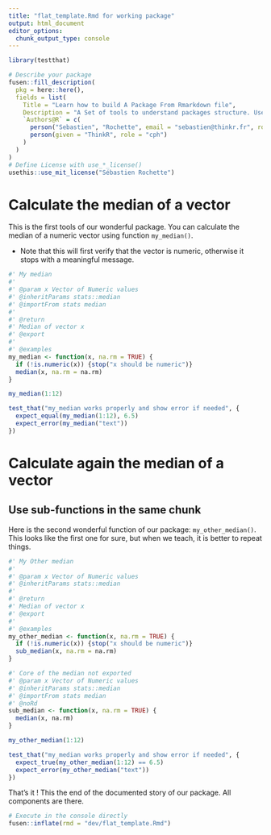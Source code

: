 ```yaml
---
title: "flat_template.Rmd for working package"
output: html_document
editor_options: 
  chunk_output_type: console
---
```


<!-- 
Run this 'development' chunk

Store every call to library() that you need to run chunks line by line, as in a classical Rmd for analysis
-->

```r
library(testthat)
```

<!--
# Description of your package

This will fill the description of your package.
Fill and run the content of this chunk, before anything else. 

Note: when you will use other flat templates, this part will be in a separate file. Do not be surprised!
--> 

```r
# Describe your package
fusen::fill_description(
  pkg = here::here(),
  fields = list(
    Title = "Learn how to build A Package From Rmarkdown file",
    Description = "A Set of tools to understand packages structure. Use Rmarkdown First method to build a package from a defined template. Start your package with documentation. Everything can be set from a Rmarkdown file in your project.",
    `Authors@R` = c(
      person("Sebastien", "Rochette", email = "sebastien@thinkr.fr", role = c("aut", "cre")),
      person(given = "ThinkR", role = "cph")
    )
  )
)
# Define License with use_*_license()
usethis::use_mit_license("Sébastien Rochette")
```

# Calculate the median of a vector

This is the first tools of our wonderful package. 
You can calculate the median of a numeric vector using function `my_median()`.  

- Note that this will first verify that the vector is numeric, otherwise it stops with a meaningful message.

<!-- 
This first section shows:

- the three parts necessary for a package: 'function', 'examples' and 'tests'.  
  + Note that the three following chunks have names accordingly.
- the use of {roxygen2} skeleton to document a function
  + Use of `#' @importFrom` to list dependencies
  
-->

```r
#' My median
#'
#' @param x Vector of Numeric values
#' @inheritParams stats::median
#' @importFrom stats median
#'
#' @return
#' Median of vector x
#' @export
#'
#' @examples
my_median <- function(x, na.rm = TRUE) {
  if (!is.numeric(x)) {stop("x should be numeric")}
  median(x, na.rm = na.rm)
}
```

<!--
Here is an example on how to use the function.
This should be a reproducible and working example
-->

```r
my_median(1:12)
```

<!--
Here are some unit tests to verify the function works as expected.
-->

```r
test_that("my_median works properly and show error if needed", {
  expect_equal(my_median(1:12), 6.5)
  expect_error(my_median("text"))
})
```

# Calculate again the median of a vector
## Use sub-functions in the same chunk

Here is the second wonderful function of our package: `my_other_median()`.
This looks like the first one for sure, but when we teach, it is better to repeat things.

```r
#' My Other median
#'
#' @param x Vector of Numeric values
#' @inheritParams stats::median
#'
#' @return
#' Median of vector x
#' @export
#'
#' @examples
my_other_median <- function(x, na.rm = TRUE) {
  if (!is.numeric(x)) {stop("x should be numeric")}
  sub_median(x, na.rm = na.rm)
}

#' Core of the median not exported
#' @param x Vector of Numeric values
#' @inheritParams stats::median
#' @importFrom stats median
#' @noRd
sub_median <- function(x, na.rm = TRUE) {
  median(x, na.rm)
}
```

```r
my_other_median(1:12)
```

```r
test_that("my_median works properly and show error if needed", {
  expect_true(my_other_median(1:12) == 6.5)
  expect_error(my_other_median("text"))
})
```

That's it ! This the end of the documented story of our package. All components are there.

<!-- 
# Inflate your package

You're one inflate from paper to box.
Build your package from this very Rmd using `fusen::inflate()` 
-->


```r
# Execute in the console directly
fusen::inflate(rmd = "dev/flat_template.Rmd")
```

<!-- 
- Verify your `"DESCRIPTION"` file has been updated
- Verify your function is in `"R/"` directory
- Verify your test is in `"tests/testthat/"` directory
- Verify this Rmd appears in `"vignettes/"` directory 
-->
